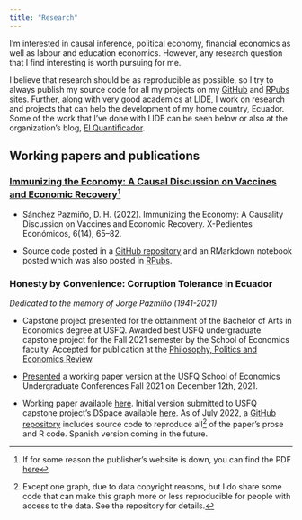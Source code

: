 ```yaml
---
title: "Research"
---
```


I'm interested in causal inference, political economy, financial economics as well as labour and education economics. However, any research question that I find interesting is worth pursuing for me. 

I believe that research should be as reproducible as possible, so I try to always publish my source code for all my projects on my [GitHub](https://github.com/dsanchezp18) and [RPubs](https://github.com/dsanchezp18) sites. Further, along with very good academics at LIDE, I work on research and projects that can help the development of my home country, Ecuador. Some of the work that I've done with LIDE can be seen below or also at the organization's blog, [El Quantificador](https://elquantificador.org/). 

## Working papers and publications

### [Immunizing the Economy: A Causal Discussion on Vaccines and Economic Recovery](https://ojs.supercias.gob.ec/index.php/X-pedientes_Economicos/article/view/103)^[If for some reason the publisher's website is down, you can find the PDF [here](files/research/immunizing-the-econ.pdf)]

- Sánchez Pazmiño, D. H. (2022). Immunizing the Economy: A Causality Discussion on Vaccines and Economic Recovery. X-Pedientes Económicos, 6(14), 65–82. 

- Source code posted in a [GitHub repository](https://github.com/dsanchezp18/covidvax-econrecovery-paper) and an RMarkdown notebook posted which was also posted in [RPubs](https://rpubs.com/dsanchezp998/covidvax).

### Honesty by Convenience: Corruption Tolerance in Ecuador

*Dedicated to the memory of Jorge Pazmiño (1941-2021)*

- Capstone project presented for the obtainment of the Bachelor of Arts in Economics degree at USFQ. Awarded best USFQ undergraduate capstone project for the Fall 2021 semester by the School of Economics faculty. Accepted for publication at the [Philosophy, Politics and Economics Review](https://pressbooks.lib.vt.edu/pper/front-matter/introduction/). 

- [Presented](files/research/hbc-pres.pdf) a working paper version at the USFQ School of Economics Undergraduate Conferences Fall 2021 on December 12th, 2021.

- Working paper available [here](files/research/hbc-v2.pdf). Initial version submitted to USFQ capstone project's DSpace available [here](https://repositorio.usfq.edu.ec/handle/23000/11202). As of July 2022, a [GitHub repository](https://github.com/dsanchezp18/hbc-v2) includes source code to reproduce all^[Except one graph, due to data copyright reasons, but I do share some code that can make this graph more or less reproducible for people with access to the data. See the repository for details.] of the paper's prose and R code. Spanish version coming in the future.

